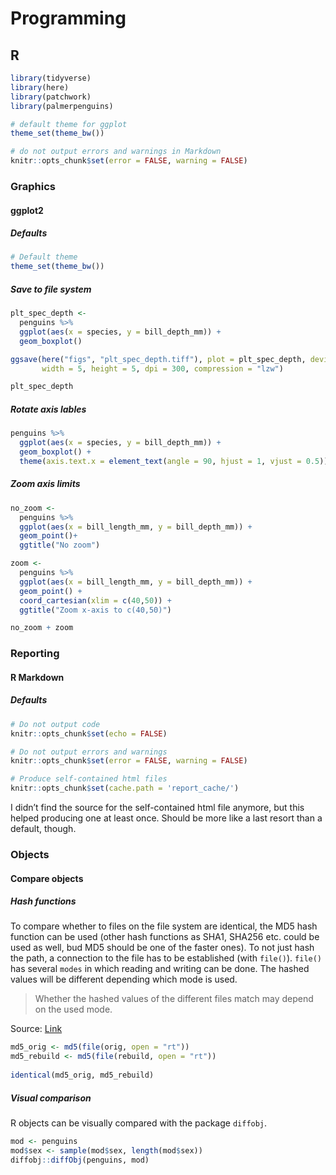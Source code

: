 # Programming {#programming}

## R

```{r setup, echo=FALSE, error=FALSE, warning=FALSE, message=FALSE}
library(tidyverse)
library(here)
library(patchwork)
library(palmerpenguins)

# default theme for ggplot
theme_set(theme_bw())

# do not output errors and warnings in Markdown
knitr::opts_chunk$set(error = FALSE, warning = FALSE)
```


### Graphics

#### ggplot2

##### Defaults

```{r, eval=FALSE}
# Default theme
theme_set(theme_bw())
```


##### Save to file system

```{r, eval=FALSE}
plt_spec_depth <- 
  penguins %>% 
  ggplot(aes(x = species, y = bill_depth_mm)) +
  geom_boxplot()

ggsave(here("figs", "plt_spec_depth.tiff"), plot = plt_spec_depth, device = "tiff", 
       width = 5, height = 5, dpi = 300, compression = "lzw")

plt_spec_depth
```

##### Rotate axis lables

```{r}
penguins %>% 
  ggplot(aes(x = species, y = bill_depth_mm)) +
  geom_boxplot() +
  theme(axis.text.x = element_text(angle = 90, hjust = 1, vjust = 0.5))
```

##### Zoom axis limits

```{r}
no_zoom <- 
  penguins %>% 
  ggplot(aes(x = bill_length_mm, y = bill_depth_mm)) +
  geom_point()+
  ggtitle("No zoom")

zoom <- 
  penguins %>% 
  ggplot(aes(x = bill_length_mm, y = bill_depth_mm)) +
  geom_point() +
  coord_cartesian(xlim = c(40,50)) +
  ggtitle("Zoom x-axis to c(40,50)")

no_zoom + zoom
```

### Reporting

#### R Markdown

##### Defaults

```{r, eval=FALSE}
# Do not output code
knitr::opts_chunk$set(echo = FALSE)

# Do not output errors and warnings
knitr::opts_chunk$set(error = FALSE, warning = FALSE)

# Produce self-contained html files
knitr::opts_chunk$set(cache.path = 'report_cache/')
```

I didn't find the source for the self-contained html file anymore, but this helped producing one at least once. 
Should be more like a last resort than a default, though.

### Objects

#### Compare objects

##### Hash functions

To compare whether to files on the file system are identical, the MD5 hash function can be used (other hash functions as SHA1, SHA256 etc. could be used as well, bud MD5 should be one of the faster ones).
To not just hash the path, a connection to the file has to be established (with `file()`).
`file()` has several `modes` in which reading and writing can be done.
The hashed values will be different depending which mode is used.

> Whether the hashed values of the different files match may depend on the used mode.

Source: [Link](https://stackoverflow.com/questions/59833931/md5-file-hash-functions-in-r-returning-different-values)

```{r, eval=FALSE}
md5_orig <- md5(file(orig, open = "rt"))
md5_rebuild <- md5(file(rebuild, open = "rt"))
  
identical(md5_orig, md5_rebuild)
```

##### Visual comparison

R objects can be visually compared with the package `diffobj`.

```{r, eval=FALSE}
mod <- penguins
mod$sex <- sample(mod$sex, length(mod$sex))
diffobj::diffObj(penguins, mod)
```

